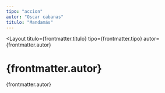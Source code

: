 ```yaml
---
tipo: "accion"
autor: "Oscar cabanas"
titulo: "Mandamás"
---
```



<Layout
  titulo={frontmatter.titulo}
  tipo={frontmatter.tipo}
  autor={frontmatter.autor}
>
<Prose>
  <h1>
      {frontmatter.autor}
    </h1>
  <p>{frontmatter.autor}</p>
 
  <ImageComponent
    mobileImgUrl={imageElvisMobile}
    desktopImgUrl={imageElvisDesktop}
    alt="Portada disco Elvis. Big Boss Man"
  />

  </Prose>
</Layout>
